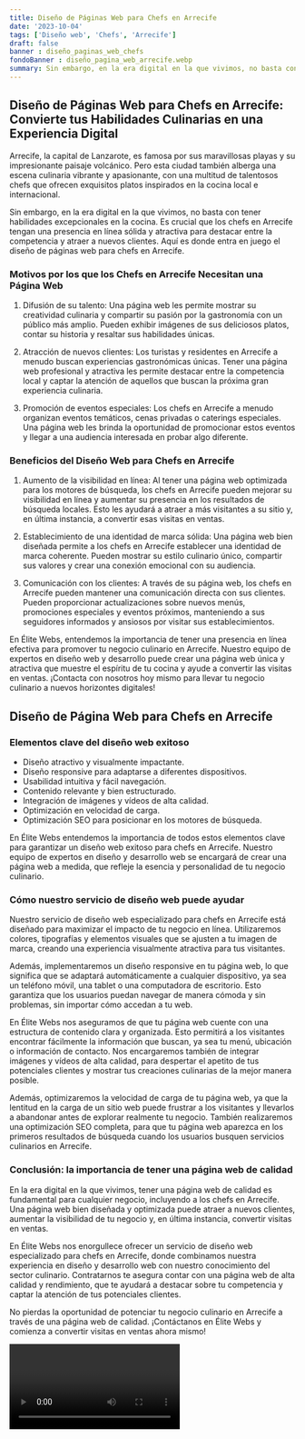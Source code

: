 ```yaml
---
title: Diseño de Páginas Web para Chefs en Arrecife
date: '2023-10-04'
tags: ['Diseño web', 'Chefs', 'Arrecife']
draft: false
banner : diseño_paginas_web_chefs
fondoBanner : diseño_pagina_web_arrecife.webp
summary: Sin embargo, en la era digital en la que vivimos, no basta con tener habilidades excepcionales en la cocina. Es crucial que los chefs en Arrecife tengan una presencia en línea sólida y atractiva para destacar entre la competencia y atraer a nuevos clientes. Aquí es donde entra en juego el diseño de páginas web para chefs en Arrecife.
---
```


## Diseño de Páginas Web para Chefs en Arrecife: Convierte tus Habilidades Culinarias en una Experiencia Digital
Arrecife, la capital de Lanzarote, es famosa por sus maravillosas playas y su impresionante paisaje volcánico. Pero esta ciudad también alberga una escena culinaria vibrante y apasionante, con una multitud de talentosos chefs que ofrecen exquisitos platos inspirados en la cocina local e internacional. 

Sin embargo, en la era digital en la que vivimos, no basta con tener habilidades excepcionales en la cocina. Es crucial que los chefs en Arrecife tengan una presencia en línea sólida y atractiva para destacar entre la competencia y atraer a nuevos clientes. Aquí es donde entra en juego el diseño de páginas web para chefs en Arrecife.

### Motivos por los que los Chefs en Arrecife Necesitan una Página Web
1. Difusión de su talento: Una página web les permite mostrar su creatividad culinaria y compartir su pasión por la gastronomía con un público más amplio. Pueden exhibir imágenes de sus deliciosos platos, contar su historia y resaltar sus habilidades únicas.

2. Atracción de nuevos clientes: Los turistas y residentes en Arrecife a menudo buscan experiencias gastronómicas únicas. Tener una página web profesional y atractiva les permite destacar entre la competencia local y captar la atención de aquellos que buscan la próxima gran experiencia culinaria.

3. Promoción de eventos especiales: Los chefs en Arrecife a menudo organizan eventos temáticos, cenas privadas o caterings especiales. Una página web les brinda la oportunidad de promocionar estos eventos y llegar a una audiencia interesada en probar algo diferente.

### Beneficios del Diseño Web para Chefs en Arrecife
1. Aumento de la visibilidad en línea: Al tener una página web optimizada para los motores de búsqueda, los chefs en Arrecife pueden mejorar su visibilidad en línea y aumentar su presencia en los resultados de búsqueda locales. Esto les ayudará a atraer a más visitantes a su sitio y, en última instancia, a convertir esas visitas en ventas.

2. Establecimiento de una identidad de marca sólida: Una página web bien diseñada permite a los chefs en Arrecife establecer una identidad de marca coherente. Pueden mostrar su estilo culinario único, compartir sus valores y crear una conexión emocional con su audiencia.

3. Comunicación con los clientes: A través de su página web, los chefs en Arrecife pueden mantener una comunicación directa con sus clientes. Pueden proporcionar actualizaciones sobre nuevos menús, promociones especiales y eventos próximos, manteniendo a sus seguidores informados y ansiosos por visitar sus establecimientos.

En Élite Webs, entendemos la importancia de tener una presencia en línea efectiva para promover tu negocio culinario en Arrecife. Nuestro equipo de expertos en diseño web y desarrollo puede crear una página web única y atractiva que muestre el espíritu de tu cocina y ayude a convertir las visitas en ventas. ¡Contacta con nosotros hoy mismo para llevar tu negocio culinario a nuevos horizontes digitales!

<GifSeo />

<Cta />

## Diseño de Página Web para Chefs en Arrecife
### Elementos clave del diseño web exitoso

- Diseño atractivo y visualmente impactante.
- Diseño responsive para adaptarse a diferentes dispositivos.
- Usabilidad intuitiva y fácil navegación.
- Contenido relevante y bien estructurado.
- Integración de imágenes y vídeos de alta calidad.
- Optimización en velocidad de carga.
- Optimización SEO para posicionar en los motores de búsqueda.

En Élite Webs entendemos la importancia de todos estos elementos clave para garantizar un diseño web exitoso para chefs en Arrecife. Nuestro equipo de expertos en diseño y desarrollo web se encargará de crear una página web a medida, que refleje la esencia y personalidad de tu negocio culinario.

### Cómo nuestro servicio de diseño web puede ayudar

Nuestro servicio de diseño web especializado para chefs en Arrecife está diseñado para maximizar el impacto de tu negocio en línea. Utilizaremos colores, tipografías y elementos visuales que se ajusten a tu imagen de marca, creando una experiencia visualmente atractiva para tus visitantes.

Además, implementaremos un diseño responsive en tu página web, lo que significa que se adaptará automáticamente a cualquier dispositivo, ya sea un teléfono móvil, una tablet o una computadora de escritorio. Esto garantiza que los usuarios puedan navegar de manera cómoda y sin problemas, sin importar cómo accedan a tu web.

En Élite Webs nos aseguramos de que tu página web cuente con una estructura de contenido clara y organizada. Esto permitirá a los visitantes encontrar fácilmente la información que buscan, ya sea tu menú, ubicación o información de contacto. Nos encargaremos también de integrar imágenes y vídeos de alta calidad, para despertar el apetito de tus potenciales clientes y mostrar tus creaciones culinarias de la mejor manera posible.

Además, optimizaremos la velocidad de carga de tu página web, ya que la lentitud en la carga de un sitio web puede frustrar a los visitantes y llevarlos a abandonar antes de explorar realmente tu negocio. También realizaremos una optimización SEO completa, para que tu página web aparezca en los primeros resultados de búsqueda cuando los usuarios busquen servicios culinarios en Arrecife.

### Conclusión: la importancia de tener una página web de calidad

En la era digital en la que vivimos, tener una página web de calidad es fundamental para cualquier negocio, incluyendo a los chefs en Arrecife. Una página web bien diseñada y optimizada puede atraer a nuevos clientes, aumentar la visibilidad de tu negocio y, en última instancia, convertir visitas en ventas.

En Élite Webs nos enorgullece ofrecer un servicio de diseño web especializado para chefs en Arrecife, donde combinamos nuestra experiencia en diseño y desarrollo web con nuestro conocimiento del sector culinario. Contratarnos te asegura contar con una página web de alta calidad y rendimiento, que te ayudará a destacar sobre tu competencia y captar la atención de tus potenciales clientes.

No pierdas la oportunidad de potenciar tu negocio culinario en Arrecife a través de una página web de calidad. ¡Contáctanos en Élite Webs y comienza a convertir visitas en ventas ahora mismo!

<Video />

<CtaBot job='Chefs' city='Arrecife'/>

<Gmaps query='Arrecife+españa+maps' />